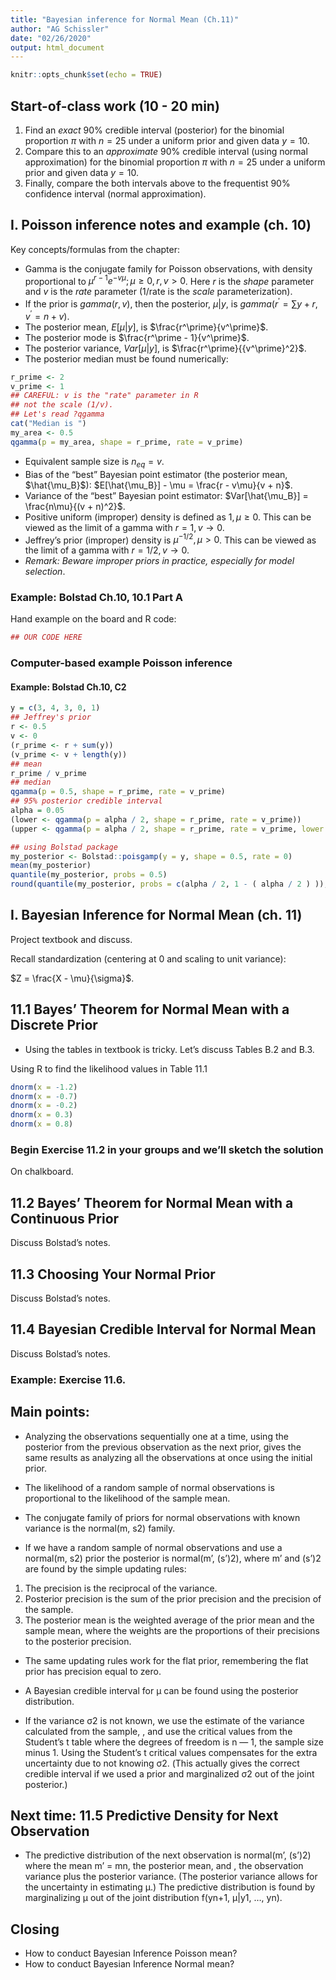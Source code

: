 ```yaml
---
title: "Bayesian inference for Normal Mean (Ch.11)"
author: "AG Schissler"
date: "02/26/2020"
output: html_document
---
```


```r
knitr::opts_chunk$set(echo = TRUE)
```

## Start-of-class work (10 - 20 min)

1) Find an *exact* 90% credible interval (posterior) for the binomial proportion $\pi$ with $n=25$ under a uniform prior and given data $y = 10$.
2) Compare this to an *approximate* 90% credible interval (using normal approximation) for the binomial proportion $\pi$ with $n=25$ under a uniform prior and given data $y = 10$.
3) Finally, compare the both intervals above to the frequentist 90% confidence interval (normal approximation).

## I. Poisson inference notes and example (ch. 10)

Key concepts/formulas from the chapter:

- Gamma is the conjugate family for Poisson observations, with density proportional to $\mu^{r-1} e^{-v\mu}; \mu \geq 0, r,v > 0$. Here $r$ is the *shape* parameter and $v$ is the *rate* parameter (1/rate is the *scale* parameterization).
- If the prior is $gamma(r, v)$, then the posterior, $\mu|y$, is $gamma\left(r^\prime = \sum y + r, v^\prime = n + v \right)$.
- The posterior mean, $E[\mu|y]$, is $\frac{r^\prime}{v^\prime}$.
- The posterior mode is $\frac{r^\prime - 1}{v^\prime}$.
- The posterior variance, $Var[\mu|y]$, is $\frac{r^\prime}{{v^\prime}^2}$.
- The posterior median must be found numerically:

```r
r_prime <- 2
v_prime <- 1
## CAREFUL: v is the "rate" parameter in R
## not the scale (1/v).
## Let's read ?qgamma
cat("Median is ")
my_area <- 0.5
qgamma(p = my_area, shape = r_prime, rate = v_prime)
```

- Equivalent sample size is $n_{eq}=v$.
- Bias of the "best" Bayesian point estimator (the posterior mean, $\hat{\mu_B}$): $E[\hat{\mu_B}] - \mu = \frac{r - v\mu}{v + n}$.
- Variance of the "best" Bayesian point estimator: $Var[\hat{\mu_B}] = \frac{n\mu}{(v + n)^2}$.
- Positive uniform (improper) density is defined as $1, \mu \geq 0$. This can be viewed as the limit of a gamma with $r = 1, v \rightarrow 0$.
- Jeffrey's prior (improper) density is $\mu^{-1/2}, \mu > 0$. This can be viewed as the limit of a gamma with $r = 1/2, v \rightarrow 0$.
- *Remark: Beware improper priors in practice, especially for model selection*.

### Example: Bolstad Ch.10, 10.1 Part A

Hand example on the board and R code:

```r
## OUR CODE HERE
```

### Computer-based example Poisson inference
  
#### Example: Bolstad Ch.10, C2

```r
y = c(3, 4, 3, 0, 1)
## Jeffrey's prior
r <- 0.5
v <- 0
(r_prime <- r + sum(y))
(v_prime <- v + length(y))
## mean
r_prime / v_prime
## median
qgamma(p = 0.5, shape = r_prime, rate = v_prime)
## 95% posterior credible interval
alpha = 0.05
(lower <- qgamma(p = alpha / 2, shape = r_prime, rate = v_prime))
(upper <- qgamma(p = alpha / 2, shape = r_prime, rate = v_prime, lower.tail = FALSE))

## using Bolstad package
my_posterior <- Bolstad::poisgamp(y = y, shape = 0.5, rate = 0)
mean(my_posterior)
quantile(my_posterior, probs = 0.5)
round(quantile(my_posterior, probs = c(alpha / 2, 1 - ( alpha / 2 ) )), 2)
```

## I. Bayesian Inference for Normal Mean (ch. 11)

Project textbook and discuss.

Recall standardization (centering at 0 and scaling to unit variance):

$Z = \frac{X - \mu}{\sigma}$.

## 11.1 Bayes’ Theorem for Normal Mean with a Discrete Prior

- Using the tables in textbook is tricky. Let's discuss Tables B.2 and B.3.

Using R to find the likelihood values in Table 11.1

```r
dnorm(x = -1.2)
dnorm(x = -0.7)
dnorm(x = -0.2)
dnorm(x = 0.3)
dnorm(x = 0.8)
```

### Begin Exercise 11.2 in your groups and we'll sketch the solution

On chalkboard.

## 11.2 Bayes’ Theorem for Normal Mean with a Continuous Prior

Discuss Bolstad's notes.

## 11.3 Choosing Your Normal Prior

Discuss Bolstad's notes.

## 11.4 Bayesian Credible Interval for Normal Mean

Discuss Bolstad's notes.

### Example: Exercise 11.6.

## Main points:

- Analyzing the observations sequentially one at a time, using the posterior from the previous observation as the next prior, gives the same results as analyzing all the observations at once using the initial prior.

- The likelihood of a random sample of normal observations is proportional to the likelihood of the sample mean.

- The conjugate family of priors for normal observations with known variance is the normal(m, s2) family.

- If we have a random sample of normal observations and use a normal(m, s2) prior the posterior is normal(m', (s')2), where m' and (s')2 are found by the simple updating rules:
1. The precision is the reciprocal of the variance.
2. Posterior precision is the sum of the prior precision and the precision of the sample.
3. The posterior mean is the weighted average of the prior mean and the sample mean, where the weights are the proportions of their precisions to the posterior precision.

- The same updating rules work for the flat prior, remembering the flat prior has precision equal to zero.

- A Bayesian credible interval for μ can be found using the posterior distribution.

- If the variance σ2 is not known, we use the estimate of the variance calculated from the sample, , and use the critical values from the Student’s t table where the degrees of freedom is n — 1, the sample size minus 1. Using the Student’s t critical values compensates for the extra uncertainty due to not knowing σ2. (This actually gives the correct credible interval if we used a prior  and marginalized σ2 out of the joint posterior.)

## Next time: 11.5 Predictive Density for Next Observation

- The predictive distribution of the next observation is normal(m', (s')2) where the mean m' = mn, the posterior mean, and , the observation variance plus the posterior variance. (The posterior variance  allows for the uncertainty in estimating μ.) The predictive distribution is found by marginalizing μ out of the joint distribution f(yn+1, μ|y1, ..., yn).


## Closing 

- How to conduct Bayesian Inference Poisson mean?
- How to conduct Bayesian Inference Normal mean?

